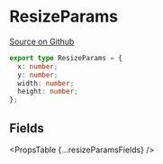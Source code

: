 
# ResizeParams

[Source on Github](https://github.com/wbkd/react-flow/blob/bacaa99c73b347856f63c5d495f5a0829be1e431/packages/node-resizer/src/types.ts/#L4)

```ts
export type ResizeParams = {
  x: number;
  y: number;
  width: number;
  height: number;
};
```

## Fields

<PropsTable {...resizeParamsFields} />
